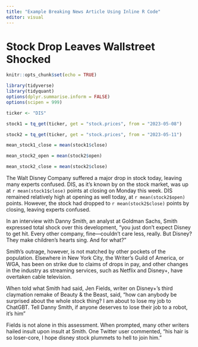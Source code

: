 ```yaml
---
title: "Example Breaking News Article Using Inline R Code"
editor: visual
---
```


# Stock Drop Leaves Wallstreet Shocked

```r

knitr::opts_chunk$set(echo = TRUE)

library(tidyverse)
library(tidyquant)
options(dplyr.summarise.inform = FALSE)
options(scipen = 999)

```

```r

ticker <- "DIS" 

stock1 = tq_get(ticker, get = "stock.prices", from = "2023-05-08")

stock2 = tq_get(ticker, get = "stock.prices", from = "2023-05-11")

mean_stock1_close = mean(stock1$close)

mean_stock2_open = mean(stock2$open)

mean_stock2_close = mean(stock2$close)

```

The Walt Disney Company suffered a major drop in stock today, leaving many experts confused. DIS, as it's known by on the stock market, was up at `r mean(stock1$close)` points at closing on Monday this week. DIS remained relatively high at opening as well today, at `r mean(stock2$open)` points. However, the stock had dropped to `r mean(stock2$close)` points by closing, leaving experts confused.

In an interview with Danny Smith, an analyst at Goldman Sachs, Smith expressed total shock over this development, "you just don't expect Disney to get hit. Every other company, fine---couldn't care less, really. But Disney? They make children's hearts sing. And for what?"

Smith's outrage, however, is not matched by other pockets of the population. Elsewhere in New York City, the Writer’s Guild of America, or WGA, has been on strike due to claims of drops in pay, and other changes in the industry as streaming services, such as Netflix and Disney+, have overtaken cable television.

When told what Smith had said, Jen Fields, writer on Disney+’s third claymation remake of Beauty & the Beast, said, “how can anybody be surprised about the whole stock thing? I am about to lose my job to ChatGBT. Tell Danny Smith, if anyone deserves to lose their job to a robot, it’s him”

Fields is not alone in this assessment. When prompted, many other writers hailed insult upon insult at Smith. One Twitter user commented, “his hair is so loser-core, I hope disney stock plummets to hell to join him.”



